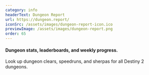 ```yaml
---
category: info
headerText: Dungeon Report
url: https://dungeon.report/
iconSrc: /assets/images/dungeon-report-icon.ico
previewImage: /assets/images/dungeon-report.png
order: 65
---
```


#### Dungeon stats, leaderboards, and weekly progress.

Look up dungeon clears, speedruns, and sherpas for all Destiny 2 dungeons.
